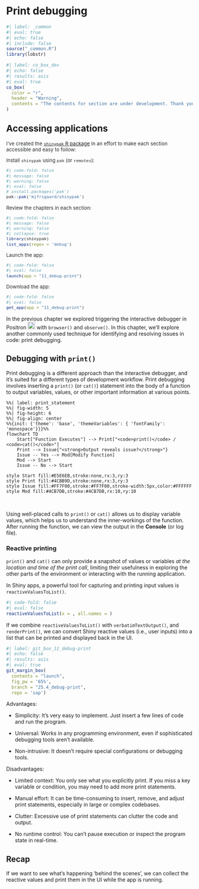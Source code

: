 # Print debugging {#sec-print-debug}

```r
#| label: _common
#| eval: true 
#| echo: false 
#| include: false
source("_common.R")
library(lobstr)
```

```r
#| label: co_box_dev
#| echo: false
#| results: asis
#| eval: true
co_box(
  color = "r", 
  header = "Warning",
  contents = "The contents for section are under development. Thank you for your patience."
)
```


:::: {.callout-tip collapse='true' appearance='default'}

## [Accessing applications]{style='font-weight: bold; font-size: 1.15em;'}

::: {style='font-size: 0.95em; color: #282b2d;'}

I've created the [`shinypak` R package](https://mjfrigaard.github.io/shinypak/) In an effort to make each section accessible and easy to follow:
  
Install `shinypak` using `pak` (or `remotes`):

```r
#| code-fold: false 
#| message: false
#| warning: false
#| eval: false
# install.packages('pak')
pak::pak('mjfrigaard/shinypak')
```

Review the chapters in each section:
  
```r
#| code-fold: false 
#| message: false
#| warning: false
#| collapse: true
library(shinypak)
list_apps(regex = 'debug')
```

Launch the app: 

```r
#| code-fold: false 
#| eval: false
launch(app = "11_debug-print")
```

Download the app: 

```r
#| code-fold: false 
#| eval: false
get_app(app = "11_debug-print")
```

::: 

::::


In the previous chapter we explored triggering the interactive debugger in Positron ![](images/positron.png){height=20} with `browser()` and `observe()`. In this chapter, we'll explore another commonly used technique for identifying and resolving issues in code: print debugging. 

## Debugging with `print()` {#sec-debug-print}

Print debugging is a different approach than the interactive debugger, and it's suited for a different types of development workflow. Print debugging involves inserting a `print()` (or `cat()`) statement into the body of a function to output variables, values, or other important information at various points.


```{=html}

<style>

.codeStyle span:not(.nodeLabel) {
  font-family: monospace;
  font-size: 1.5em;
  font-weight: bold;
  color: #9753b8 !important;
  background-color: #f6f6f6;
  padding: 0.2em;
}

</style>
```

```mermaid
%%| label: print_statement
%%| fig-width: 5
%%| fig-height: 6
%%| fig-align: center
%%{init: {'theme': 'base', 'themeVariables': { 'fontFamily': 'monospace'}}}%%
flowchart TD
    Start["Function Executes"] --> Print["<code>print()</code> / <code>cat()</code>"]
    Print --> Issue{"<strong>Output reveals issue?</strong>"}
    Issue -- Yes --> Mod[Modify Function]
    Mod --> Start
    Issue -- No --> Start

style Start fill:#E5E6EB,stroke:none,rx:3,ry:3
style Print fill:#4CBB9D,stroke:none,rx:3,ry:3
style Issue fill:#FF7F00,stroke:#FF7F00,stroke-width:5px,color:#FFFFFF
style Mod fill:#4CB7DB,stroke:#4CB7DB,rx:10,ry:10
```

<!--
style ExitBrowser fill:#4CB7DB,stroke:none,rx:3,ry:3
style Obs fill:#FFFFFF,stroke:#4CBB9D,stroke-width:3px,rx:10,ry:10
style ExitObserver fill:#FFFFFF,stroke:#4CBB9D,stroke-width:3px,rx:10,ry:10
-->

<br>

Using well-placed calls to `print()` or `cat()` allows us to display variable values, which helps us to understand the inner-workings of the function. After running the function, we can view the output in the **Console** (or log file).

### Reactive printing 

`print()` and `cat()` can only provide a snapshot of values or variables *at the location and time of the print call*, limiting their usefulness in exploring the other parts of the environment or interacting with the running application. 

In Shiny apps, a powerful tool for capturing and printing input values is `reactiveValuesToList()`. 

```r
#| code-fold: false
#| eval: false
reactiveValuesToList(x = , all.names = )
```

If we combine `reactiveValuesToList()` with `verbatimTextOutput()`, and `renderPrint()`, we can convert Shiny reactive values (i.e., user inputs) into a list that can be printed and displayed back in the UI.

```r
#| label: git_box_11_debug-print
#| echo: false
#| results: asis
#| eval: true
git_margin_box(
  contents = "launch",
  fig_pw = '65%', 
  branch = "25.4_debug-print", 
  repo = 'sap')
```

Advantages:

- Simplicity: It’s very easy to implement. Just insert a few lines of code and run the program.

- Universal: Works in any programming environment, even if sophisticated debugging tools aren’t available.

- Non-intrusive: It doesn’t require special configurations or debugging tools.
  
Disadvantages:

- Limited context: You only see what you explicitly print. If you miss a key variable or condition, you may need to add more print statements.

- Manual effort: It can be time-consuming to insert, remove, and adjust print statements, especially in large or complex codebases.

- Clutter: Excessive use of print statements can clutter the code and output.

- No runtime control: You can’t pause execution or inspect the program state in real-time.

## Recap 

If we want to see what's happening 'behind the scenes', we can collect the reactive values and print them in the UI while the app is running.
